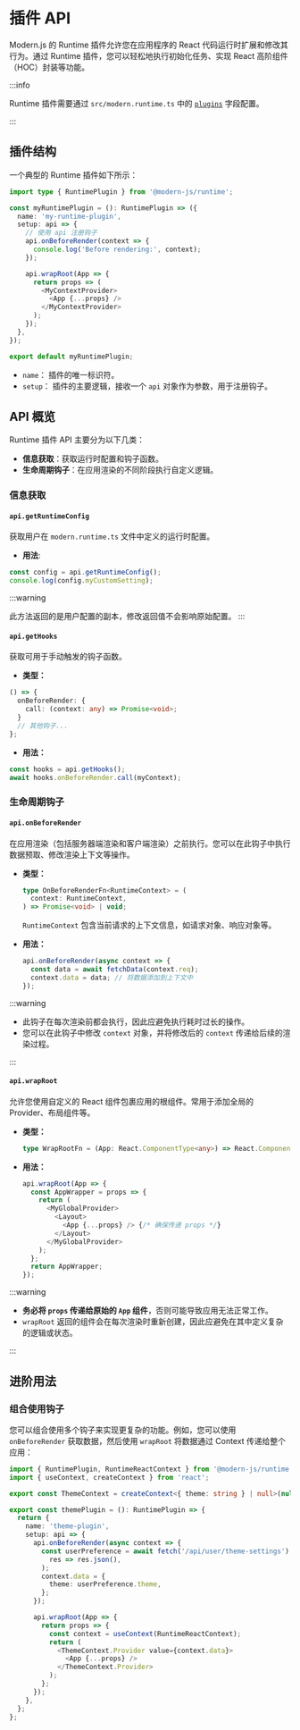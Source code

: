 # 插件 API

Modern.js 的 Runtime 插件允许您在应用程序的 React 代码运行时扩展和修改其行为。通过 Runtime 插件，您可以轻松地执行初始化任务、实现 React 高阶组件（HOC）封装等功能。

:::info

Runtime 插件需要通过 `src/modern.runtime.ts` 中的 [`plugins`](/configure/app/runtime/plugins) 字段配置。

:::

## 插件结构

一个典型的 Runtime 插件如下所示：

```ts
import type { RuntimePlugin } from '@modern-js/runtime';

const myRuntimePlugin = (): RuntimePlugin => ({
  name: 'my-runtime-plugin',
  setup: api => {
    // 使用 api 注册钩子
    api.onBeforeRender(context => {
      console.log('Before rendering:', context);
    });

    api.wrapRoot(App => {
      return props => (
        <MyContextProvider>
          <App {...props} />
        </MyContextProvider>
      );
    });
  },
});

export default myRuntimePlugin;
```

- `name`： 插件的唯一标识符。
- `setup`： 插件的主要逻辑，接收一个 `api` 对象作为参数，用于注册钩子。

## API 概览

Runtime 插件 API 主要分为以下几类：

- **信息获取**：获取运行时配置和钩子函数。
- **生命周期钩子**：在应用渲染的不同阶段执行自定义逻辑。

### 信息获取

#### `api.getRuntimeConfig`

获取用户在 `modern.runtime.ts` 文件中定义的运行时配置。

- **用法**:

```ts
const config = api.getRuntimeConfig();
console.log(config.myCustomSetting);
```

:::warning

此方法返回的是用户配置的副本，修改返回值不会影响原始配置。
:::

#### `api.getHooks`

获取可用于手动触发的钩子函数。

- **类型：**

```ts
() => {
  onBeforeRender: {
    call: (context: any) => Promise<void>;
  }
  // 其他钩子...
};
```

- **用法：**

```ts
const hooks = api.getHooks();
await hooks.onBeforeRender.call(myContext);
```

### 生命周期钩子

#### `api.onBeforeRender`

在应用渲染（包括服务器端渲染和客户端渲染）之前执行。您可以在此钩子中执行数据预取、修改渲染上下文等操作。

- **类型：**

  ```ts
  type OnBeforeRenderFn<RuntimeContext> = (
    context: RuntimeContext,
  ) => Promise<void> | void;
  ```

  `RuntimeContext` 包含当前请求的上下文信息，如请求对象、响应对象等。

- **用法：**

  ```ts
  api.onBeforeRender(async context => {
    const data = await fetchData(context.req);
    context.data = data; // 将数据添加到上下文中
  });
  ```

:::warning

- 此钩子在每次渲染前都会执行，因此应避免执行耗时过长的操作。
- 您可以在此钩子中修改 `context` 对象，并将修改后的 `context` 传递给后续的渲染过程。

:::

#### `api.wrapRoot`

允许您使用自定义的 React 组件包裹应用的根组件。常用于添加全局的 Provider、布局组件等。

- **类型：**

  ```ts
  type WrapRootFn = (App: React.ComponentType<any>) => React.ComponentType<any>;
  ```

- **用法：**

  ```ts
  api.wrapRoot(App => {
    const AppWrapper = props => {
      return (
        <MyGlobalProvider>
          <Layout>
            <App {...props} /> {/* 确保传递 props */}
          </Layout>
        </MyGlobalProvider>
      );
    };
    return AppWrapper;
  });
  ```

:::warning

- **务必将 `props` 传递给原始的 `App` 组件**，否则可能导致应用无法正常工作。
- `wrapRoot` 返回的组件会在每次渲染时重新创建，因此应避免在其中定义复杂的逻辑或状态。

:::

## 进阶用法

### 组合使用钩子

您可以组合使用多个钩子来实现更复杂的功能。例如，您可以使用 `onBeforeRender` 获取数据，然后使用 `wrapRoot` 将数据通过 Context 传递给整个应用：

```ts
import { RuntimePlugin, RuntimeReactContext } from '@modern-js/runtime';
import { useContext, createContext } from 'react';

export const ThemeContext = createContext<{ theme: string } | null>(null);

export const themePlugin = (): RuntimePlugin => {
  return {
    name: 'theme-plugin',
    setup: api => {
      api.onBeforeRender(async context => {
        const userPreference = await fetch('/api/user/theme-settings').then(
          res => res.json(),
        );
        context.data = {
          theme: userPreference.theme,
        };
      });

      api.wrapRoot(App => {
        return props => {
          const context = useContext(RuntimeReactContext);
          return (
            <ThemeContext.Provider value={context.data}>
              <App {...props} />
            </ThemeContext.Provider>
          );
        };
      });
    },
  };
};
```
